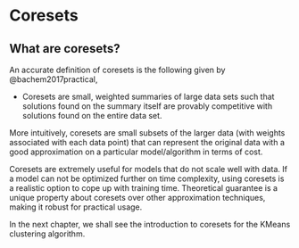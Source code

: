 # Coresets

## What are coresets?
An accurate definition of coresets is the following given by @bachem2017practical,

* Coresets are small, weighted summaries of large data sets such that solutions found on the summary itself are provably competitive with solutions found on the entire data set.

More intuitively, coresets are small subsets of the larger data (with weights associated with each data point) that can represent the original data with a good approximation on a particular model/algorithm in terms of cost. 

Coresets are extremely useful for models that do not scale well with data. If a model can not be optimized further on time complexity, using coresets is a realistic option to cope up with training time. Theoretical guarantee is a unique property about coresets over other approximation techniques, making it robust for practical usage.

In the next chapter, we shall see the introduction to coresets for the KMeans clustering algorithm.